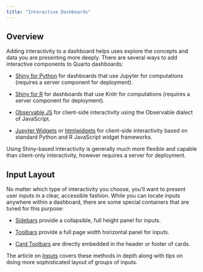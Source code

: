 ```yaml
---
title: "Interactive Dashboards"
---
```


## Overview

Adding interactivity to a dashboard helps uses explore the concepts and data you are presenting more deeply. There are several ways to add interactive components to Quarto dashboards:

- [Shiny for Python](shiny-python/index.qmd) for dashboards that use Jupyter for computations (requires a server component for deployment).

- [Shiny for R](shiny-r.qmd) for dashboards that use Knitr for computations (requires a server component for deployment).

- [Observable JS](observable.qmd) for client-side interactivity using the Observable dialect of JavaScript.

- [Jupyter Widgets](/docs/interactive/widgets/jupyter.qmd) or [htmlwidgets](/docs/interactive/widgets/htmlwidgets.qmd) for client-side interactivity based on standard Python and R JavaScript widget frameworks.

::: {.callout-note appearance="simple"}
Using Shiny-based interactivity is generally much more flexible and capable than client-only interactivity, however requires a server for deployment.
:::

## Input Layout

No matter which type of interactivity you choose, you'll want to present user inputs in a clear, accessible fashion. While you can locate inputs anywhere within a dashboard, there are some special containers that are tuned for this purpose:

- [Sidebars](../inputs.qmd#sidebars) provide a collapsible, full height panel for inputs.

- [Toolbars](../inputs.qmd#toolbars) provide a full page width horizontal panel for inputs.

- [Card Toolbars](../inputs.qmd#card-toolbars) are directly embedded in the header or footer of cards.

The article on [Inputs](../inputs.qmd) covers these methods in depth along with tips on doing more sophisticated layout of groups of inputs.



